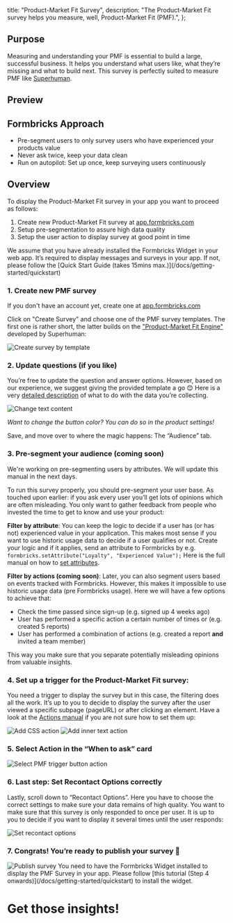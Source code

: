

  title: "Product-Market Fit Survey",
  description: "The Product-Market Fit survey helps you measure, well, Product-Market Fit (PMF).",
};

## Purpose

Measuring and understanding your PMF is essential to build a large, successful business. It helps you understand what users like, what they’re missing and what to build next. This survey is perfectly suited to measure PMF like [Superhuman](https://review.firstround.com/how-superhuman-built-an-engine-to-find-product-market-fit).

## Preview

<DemoPreview template="Product Market Fit (Superhuman)" />

## Formbricks Approach

- Pre-segment users to only survey users who have experienced your products value
- Never ask twice, keep your data clean
- Run on autopilot: Set up once, keep surveying users continuously

## Overview

To display the Product-Market Fit survey in your app you want to proceed as follows:

1. Create new Product-Market Fit survey at [app.formbricks.com](http://app.formbricks.com/)
2. Setup pre-segmentation to assure high data quality
3. Setup the user action to display survey at good point in time

<Callout title="Formbricks Widget running?" type="note">
  We assume that you have already installed the Formbricks Widget in your web app. It’s required to display
  messages and surveys in your app. If not, please follow the [Quick Start Guide (takes 15mins
  max.)](/docs/getting-started/quickstart)
</Callout>

### 1. Create new PMF survey

If you don't have an account yet, create one at [app.formbricks.com](https://app.formbricks.com/auth/signup)

Click on "Create Survey" and choose one of the PMF survey templates. The first one is rather short, the latter builds on the ["Product-Market Fit Engine"](https://review.firstround.com/how-superhuman-built-an-engine-to-find-product-market-fit) developed by Superhuman:

<Image src={CreateSurvey} alt="Create survey by template" quality="100" className="rounded-lg" />

### 2. Update questions (if you like)

You’re free to update the question and answer options. However, based on our experience, we suggest giving the provided template a go 😊 Here is a very [detailed description](https://coda.io/@rahulvohra/superhuman-product-market-fit-engine) of what to do with the data you’re collecting.

<Image src={ChangeText} alt="Change text content" quality="100" className="rounded-lg" />

_Want to change the button color? You can do so in the product settings!_

Save, and move over to where the magic happens: The “Audience” tab.

### 3. Pre-segment your audience (coming soon)

<Callout title="Filter by attribute coming soon" type="note">
  We're working on pre-segmenting users by attributes. We will update this manual in the next days.
</Callout>

To run this survey properly, you should pre-segment your user base. As touched upon earlier: if you ask every user you’ll get lots of opinions which are often misleading. You only want to gather feedback from people who invested the time to get to know and use your product:

**Filter by attribute**: You can keep the logic to decide if a user has (or has not) experienced value in your application. This makes most sense if you want to use historic usage data to decide if a user qualifies or not. Create your logic and if it applies, send an attribute to Formbricks by e.g. `formbricks.setAttribute("Loyalty", "Experienced Value");` Here is the full manual on how to [set attributes](/docs/attributes/custom-attributes).

**Filter by actions (coming soon)**: Later, you can also segment users based on events tracked with Formbricks. However, this makes it impossible to use historic usage data (pre Formbricks usage). Here we will have a few options to achieve that:

- Check the time passed since sign-up (e.g. signed up 4 weeks ago)
- User has performed a specific action a certain number of times or (e.g. created 5 reports)
- User has performed a combination of actions (e.g. created a report **and** invited a team member)

This way you make sure that you separate potentially misleading opinions from valuable insights.

### 4. Set up a trigger for the Product-Market Fit survey:

You need a trigger to display the survey but in this case, the filtering does all the work. It’s up to you to decide to display the survey after the user viewed a specific subpage (pageURL) or after clicking an element. Have a look at the [Actions manual](/docs/actions/why) if you are not sure how to set them up:

<div className="grid grid-cols-2 space-x-2">
  <Image src={ActionCSS} alt="Add CSS action" quality="100" className="rounded-lg" />
  <Image src={ActionPageurl} alt="Add inner text action" quality="100" className="rounded-lg" />
</div>

### 5. Select Action in the “When to ask” card

<Image src={SelectAction} alt="Select PMF trigger button action" quality="100" className="rounded-lg" />

### 6. Last step: Set Recontact Options correctly

Lastly, scroll down to “Recontact Options”. Here you have to choose the correct settings to make sure your data remains of high quality. You want to make sure that this survey is only responded to once per user. It is up to you to decide if you want to display it several times until the user responds:

<Image src={RecontactOptions} alt="Set recontact options" quality="100" className="rounded-lg" />

### 7. Congrats! You’re ready to publish your survey 💃

<Image src={Publish} alt="Publish survey" quality="100" className="rounded-lg" />

<Callout title="Formbricks Widget running?" type="warning">
  You need to have the Formbricks Widget installed to display the PMF Survey in your app. Please follow [this
  tutorial (Step 4 onwards)](/docs/getting-started/quickstart) to install the widget.
</Callout>

###

# Get those insights!

